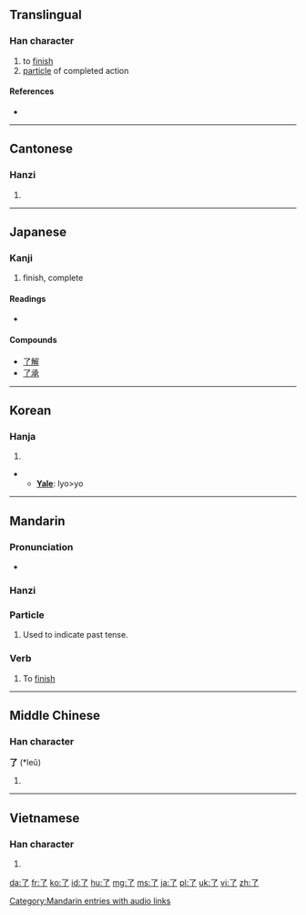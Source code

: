 {{also|瞭}}<!-- may be replaced by zh-forms -->
==Translingual==
{{stroke order|strokes=2}}
{{stroke order|type=animate}}

===Han character===
{{Han char|rn=6|rad=亅|as=01|sn=2|four=1720<sub>7</sub>|canj=弓弓 (NN)}}

# to [[finish]]
# [[particle]] of completed action

====References====
* {{Han ref|kx=0085.110|dkj=00226|dj=0173.200|hdz=10048.060|uh=4E86|ud=20102|bh=A446|bd=42054}}

----

==Cantonese==

===Hanzi===
{{yue-hanzi|jyut=liu5|y=liu5}}

# {{defn|Cantonese|sort=亅01}}

<!--了如指掌-->

----

==Japanese==

===Kanji===
{{ja-kanji|grade=c|rs=亅01}}

# finish, complete

====Readings====
* {{ja-readings|on=[[りょう]] (ryō)|kun=[[おわる]] (owaru), [[ついに]] (tsuini)}}

====Compounds====
* [[了解]]
* [[了承]]

----

==Korean==

===Hanja===
{{ko-hanja|hangeul=료>요|rv=ryo>yo|mr=ryo>yo}}

# {{defn|Korean|sort=亅01}}
** '''[[Yale]]''': lyo>yo

----

==Mandarin==

===Pronunciation===
* {{audio|zh-liǎo.ogg|audio}}

===Hanzi===
{{cmn-hanzi|pin=[[le]] ([[le5]]), [[liǎo]] ([[liao3]])|wg= le<sup>5</sup>, liao<sup>3</sup>}}

===Particle===
{{cmn-particle|ts|pin=le|pint=le5|rs=亅01}}

# Used to indicate past tense.

===Verb===
{{cmn-verb|ts|pin=liǎo|pint=liao3|rs=亅01}}

# To [[finish]]

[[Category:Mandarin entries with audio links]]

----

==Middle Chinese==

===Han character===
'''了''' (*leǔ)<!--note: asterisk indicates that this character appears more than four times in the Tang Dynasty corpus of literature-->

# {{defn|Middle Chinese|sort=亅01}}

----

==Vietnamese==

===Han character===
{{vi-hantu|[[liễu]]|rs=亅01}}

# {{defn|Vietnamese|sort=亅01}}

[[da:了]]
[[fr:了]]
[[ko:了]]
[[id:了]]
[[hu:了]]
[[mg:了]]
[[ms:了]]
[[ja:了]]
[[pl:了]]
[[uk:了]]
[[vi:了]]
[[zh:了]]
